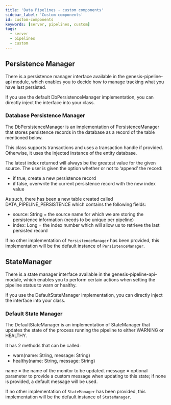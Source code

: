 ```yaml
---
title: 'Data Pipelines - custom components'
sidebar_label: 'Custom components'
id: custom-components
keywords: [server, pipelines, custom]
tags:
  - server
  - pipelines
  - custom
---
```


## Persistence Manager

There is a persistence manager interface available in the genesis-pipeline-api module, which enables you to decide how to manage tracking what you have last persisted.

If you use the default DbPersistenceManager implementation, you can directly inject the interface into your class.

### Database Persistence Manager

The DbPersistenceManager is an implementation of PersistenceManager that stores persistence records in the database as a record of the table mentioned below.

This class supports transactions and uses a transaction handle if provided. Otherwise, it uses the injected instance of the entity database.

The latest index returned will always be the greatest value for the given source. The user is given the option whether or not to ‘append’ the record:

- if true, create a new persistence record
- if false, overwrite the current persistence record with the new index value

As such, there has been a new table created called DATA_PIPELINE_PERSISTENCE which contains the following fields:

- source: String = the source name for which we are storing the persistence information (needs to be unique per pipeline)
- index: Long = the index number which will allow us to retrieve the last persisted record

If no other implementation of `PersistenceManager` has been provided, this implementation will be the default instance of `PersistenceManager`.

## StateManager

There is a state manager interface available in the genesis-pipeline-api-module, which enables you to perform certain actions when setting the pipeline status to warn or healthy.

If you use the DefaultStateManager implementation, you can directly inject the interface into your class.

### Default State Manager

The DefaultStateManager is an implementation of StateManager that updates the state of the process running the pipeline to either WARNING or HEALTHY.

It has 2 methods that can be called:
- warn(name: String, message: String)
- healthy(name: String, message: String)

name = the name of the monitor to be updated.
message = optional parameter to provide a custom message when updating to this state; if none is provided, a default message will be used.

If no other implementation of `StateManager` has been provided, this implementation will be the default instance of `StateManager`.
